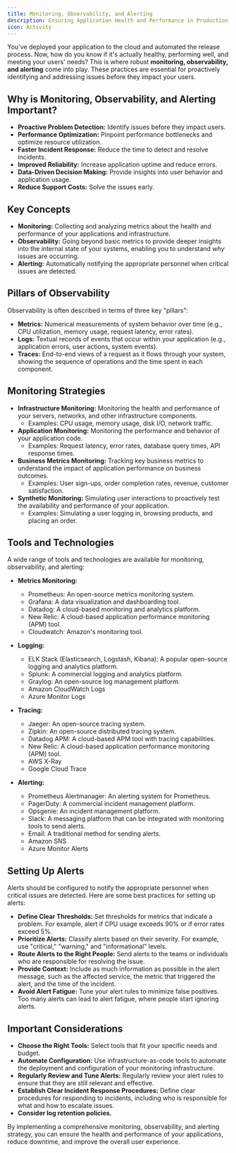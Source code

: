 ```yaml
---
title: Monitoring, Observability, and Alerting
description: Ensuring Application Health and Performance in Production
icon: Activity
---
```


You've deployed your application to the cloud and automated the release process.
Now, how do you know if it's actually healthy, performing well, and meeting your users' needs? This is where robust **monitoring, observability, and alerting** come into play.
These practices are essential for proactively identifying and addressing issues before they impact your users.

## Why is Monitoring, Observability, and Alerting Important?

- **Proactive Problem Detection:** Identify issues before they impact users.
- **Performance Optimization:** Pinpoint performance bottlenecks and optimize resource utilization.
- **Faster Incident Response:** Reduce the time to detect and resolve incidents.
- **Improved Reliability:** Increase application uptime and reduce errors.
- **Data-Driven Decision Making:** Provide insights into user behavior and application usage.
- **Reduce Support Costs:** Solve the issues early.

## Key Concepts

- **Monitoring:** Collecting and analyzing metrics about the health and performance of your applications and infrastructure.
- **Observability:** Going beyond basic metrics to provide deeper insights into the internal state of your systems, enabling you to understand _why_ issues are occurring.
- **Alerting:** Automatically notifying the appropriate personnel when critical issues are detected.

## Pillars of Observability

Observability is often described in terms of three key "pillars":

- **Metrics:** Numerical measurements of system behavior over time (e.g., CPU utilization, memory usage, request latency, error rates).
- **Logs:** Textual records of events that occur within your application (e.g., application errors, user actions, system events).
- **Traces:** End-to-end views of a request as it flows through your system, showing the sequence of operations and the time spent in each component.

## Monitoring Strategies

- **Infrastructure Monitoring:** Monitoring the health and performance of your servers, networks, and other infrastructure components.
  - Examples: CPU usage, memory usage, disk I/O, network traffic.
- **Application Monitoring:** Monitoring the performance and behavior of your application code.
  - Examples: Request latency, error rates, database query times, API response times.
- **Business Metrics Monitoring:** Tracking key business metrics to understand the impact of application performance on business outcomes.
  - Examples: User sign-ups, order completion rates, revenue, customer satisfaction.
- **Synthetic Monitoring:** Simulating user interactions to proactively test the availability and performance of your application.
  - Examples: Simulating a user logging in, browsing products, and placing an order.

## Tools and Technologies

A wide range of tools and technologies are available for monitoring, observability, and alerting:

- **Metrics Monitoring:**

  - Prometheus: An open-source metrics monitoring system.
  - Grafana: A data visualization and dashboarding tool.
  - Datadog: A cloud-based monitoring and analytics platform.
  - New Relic: A cloud-based application performance monitoring (APM) tool.
  - Cloudwatch: Amazon's monitoring tool.

- **Logging:**

  - ELK Stack (Elasticsearch, Logstash, Kibana): A popular open-source logging and analytics platform.
  - Splunk: A commercial logging and analytics platform.
  - Graylog: An open-source log management platform.
  - Amazon CloudWatch Logs
  - Azure Monitor Logs

- **Tracing:**

  - Jaeger: An open-source tracing system.
  - Zipkin: An open-source distributed tracing system.
  - Datadog APM: A cloud-based APM tool with tracing capabilities.
  - New Relic: A cloud-based application performance monitoring (APM) tool.
  - AWS X-Ray
  - Google Cloud Trace

- **Alerting:**
  - Prometheus Alertmanager: An alerting system for Prometheus.
  - PagerDuty: A commercial incident management platform.
  - Opsgenie: An incident management platform.
  - Slack: A messaging platform that can be integrated with monitoring tools to send alerts.
  - Email: A traditional method for sending alerts.
  - Amazon SNS
  - Azure Monitor Alerts

## Setting Up Alerts

Alerts should be configured to notify the appropriate personnel when critical issues are detected.
Here are some best practices for setting up alerts:

- **Define Clear Thresholds:** Set thresholds for metrics that indicate a problem.
  For example, alert if CPU usage exceeds 90% or if error rates exceed 5%.
- **Prioritize Alerts:** Classify alerts based on their severity.
  For example, use "critical," "warning," and "informational" levels.
- **Route Alerts to the Right People:** Send alerts to the teams or individuals who are responsible for resolving the issue.
- **Provide Context:** Include as much information as possible in the alert message, such as the affected service, the metric that triggered the alert, and the time of the incident.
- **Avoid Alert Fatigue:** Tune your alert rules to minimize false positives.
  Too many alerts can lead to alert fatigue, where people start ignoring alerts.

## Important Considerations

- **Choose the Right Tools:** Select tools that fit your specific needs and budget.
- **Automate Configuration:** Use infrastructure-as-code tools to automate the deployment and configuration of your monitoring infrastructure.
- **Regularly Review and Tune Alerts:** Regularly review your alert rules to ensure that they are still relevant and effective.
- **Establish Clear Incident Response Procedures:** Define clear procedures for responding to incidents, including who is responsible for what and how to escalate issues.
- **Consider log retention policies.**

By implementing a comprehensive monitoring, observability, and alerting strategy, you can ensure the health and performance of your applications, reduce downtime, and improve the overall user experience.
